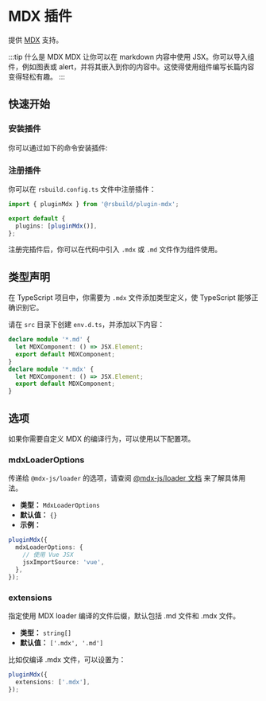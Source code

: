 # MDX 插件

提供 [MDX](https://mdxjs.com/) 支持。

:::tip 什么是 MDX
MDX 让你可以在 markdown 内容中使用 JSX。你可以导入组件，例如图表或 alert，并将其嵌入到你的内容中。这使得使用组件编写长篇内容变得轻松有趣。
:::

## 快速开始

### 安装插件

你可以通过如下的命令安装插件:


<PackageManagerTabs command="add @rsbuild/plugin-mdx -D" />

### 注册插件

你可以在 `rsbuild.config.ts` 文件中注册插件：

```ts title="rsbuild.config.ts"
import { pluginMdx } from '@rsbuild/plugin-mdx';

export default {
  plugins: [pluginMdx()],
};
```

注册完插件后，你可以在代码中引入 `.mdx` 或 `.md` 文件作为组件使用。

## 类型声明

在 TypeScript 项目中，你需要为 `.mdx` 文件添加类型定义，使 TypeScript 能够正确识别它。

请在 `src` 目录下创建 `env.d.ts`，并添加以下内容：

```ts title="src/env.d.ts"
declare module '*.md' {
  let MDXComponent: () => JSX.Element;
  export default MDXComponent;
}
declare module '*.mdx' {
  let MDXComponent: () => JSX.Element;
  export default MDXComponent;
}
```

## 选项

如果你需要自定义 MDX 的编译行为，可以使用以下配置项。

### mdxLoaderOptions

传递给 `@mdx-js/loader` 的选项，请查阅 [@mdx-js/loader 文档](https://www.npmjs.com/package/@mdx-js/loader) 来了解具体用法。

- **类型：** `MdxLoaderOptions`
- **默认值：** `{}`
- **示例：**

```ts
pluginMdx({
  mdxLoaderOptions: {
    // 使用 Vue JSX
    jsxImportSource: 'vue',
  },
});
```

### extensions

指定使用 MDX loader 编译的文件后缀，默认包括 .md 文件和 .mdx 文件。

- **类型：** `string[]`
- **默认值：** `['.mdx', '.md']`

比如仅编译 .mdx 文件，可以设置为：

```ts
pluginMdx({
  extensions: ['.mdx'],
});
```
